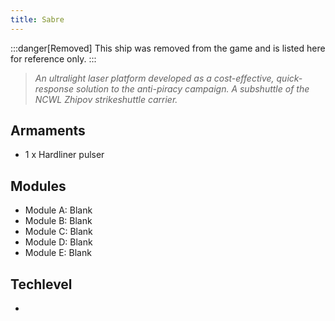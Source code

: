 ```yaml
---
title: Sabre
---
```



:::danger[Removed]
This ship was removed from the game and is listed here for reference only.
:::

> *An ultralight laser platform developed as a cost-effective, quick-response solution to the anti-piracy campaign. A subshuttle of the NCWL Zhipov strikeshuttle carrier.*


## Armaments

* 1 x Hardliner pulser


## Modules

* Module A: Blank 
* Module B: Blank 
* Module C: Blank 
* Module D: Blank 
* Module E: Blank


## Techlevel
* <TechLevel tech='Midtech' />